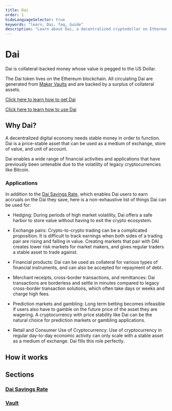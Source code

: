 ```yaml
---
title: Dai
order: 1
hideLanguageSelector: true
keywords: "learn, Dai, faq, Guide"
description: "Learn about Dai, a decentralized cryptodollar on Ethereum."
---
```


# Dai

Dai is collateral-backed money whose value is pegged to the US Dollar.

The Dai token lives on the Ethereum blockchain. All circulating Dai are generated from [Maker Vaults](vault.mdx) and are backed by a surplus of collateral assets.

<CTA>

[Click here to learn how to get Dai](use-dai.mdx)

</CTA>

<CTA>

[Click here to learn how to use Dai](use-dai.mdx)

</CTA>

## Why Dai?

A decentralized digital economy needs stable money in order to function. Dai is a price-stable asset that can be used as a medium of exchange, store of value, and unit of account.

Dai enables a wide range of financial activities and applications that have previously been untenable due to the volatility of legacy cryptocurrencies like Bitcoin.

### Applications

<InfoBlock>

In addition to the [Dai Savings Rate](dsr.md), which enables Dai users to earn accruals on the Dai they save, here is a non-exhaustive list of things Dai can be used for:

<List>

- Hedging: During periods of high market volatility, Dai offers a safe harbor to store value without having to exit the crypto ecosystem.

- Exchange pairs: Crypto-to-crypto trading can be a complicated proposition. It is difficult to track earnings when both sides of a trading pair are rising and falling in value. Creating markets that pair with DAI creates lower risk markets for market makers, and gives regular traders a stable asset to trade against.

- Financial products: Dai can be used as collateral for various types of financial instruments, and can also be accepted for repayment of debt.

- Merchant receipts, cross-border transactions, and remittances: Dai transactions are borderless and settle in minutes compared to legacy cross-border transaction solutions, which often take days or weeks and charge high fees.

- Prediction markets and gambling: Long term betting becomes infeasible if users also have to gamble on the future price of the asset they are wagering. A cryptocurrency with price stability like Dai can be the natural choice for prediction markets or gambling applications.

- Retail and Consumer Use of Cryptocurrency: Use of cryptocurrency in regular day-to-day economic activity can only scale with a stable asset as a medium of exchange. Dai fills this role perfectly.

</List>

</InfoBlock>

## How it works

## Sections

<List>

### [Dai Savings Rate](dsr.mdx)

### [Vault](vault.mdx)

</List>
